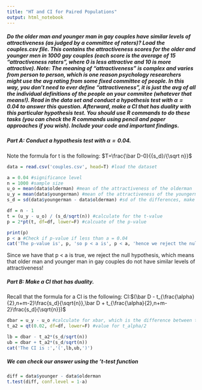 ```yaml
---
title: "HT and CI for Paired Populations"
output: html_notebook
---
```

##### Do the older man and younger man in gay couples have similar levels of attractiveness (as judged by a committee of raters)? Load the couples.csv file. This contains the attractiveness scores for the older and younger men in 1000 gay couples (each score is the average of 15 "attractiveness raters", where 0 is less attractive and 10 is more attractive). Note: The meaning of "attractiveness" is complex and varies from person to person, which is one reason psychology researchers might use the avg rating from some fixed committee of people. In this way, you don't need to ever define "attractiveness", it is just the avg of all the individual definitions of the people on your commitee (whatever that means!). Read in the data set and conduct a hypothesis test with $\alpha=0.04$ to answer this question. Afterward, make a CI that has duality with this particular hypothesis test. You should use R commands to do these tasks (you can check the R commands using pencil and paper approaches if you wish). Include your code and important findings.


##### Part A: Conduct a hypothesis test with $\alpha=0.04$.

Note the formula for t is the following:
$T=\frac{\bar D-0}{{s_d}/{\sqrt n}}$
```r
data = read.csv('couples.csv', head=T) #load the dataset

a = 0.04 #significance level
n = 1000 #sample size
u_o = mean(data$olderman) #mean of the attractiveness of the olderman
u_y = mean(data$youngerman) #mean of the attractiveness of the youngerman
s_d = sd(data$youngerman - data$olderman) #sd of the differences, make sure to take the sd of the differences since the differences of sd will differ

df = n - 1
t = (u_y - u_o) / (s_d/sqrt(n)) #calculate for the t-value
p = 2*pt(t, df=df, lower=F) #calcuate of the p-value

print(p)
p < a #Check if p-value if less than a = 0.04
cat('The p-value is', p, 'so p < a is', p < a, 'hence we reject the null hypothesis!')
```
Since we have that p < a is true, we reject the null hypothesis, which means that older man and younger man in gay couples do not have similar levels of attractiveness!



##### Part B: Make a CI that has duality.

Recall that the formula for a CI is the following:
CI:$(\bar D - t_{\frac{\alpha}{2},n+m-2}\frac{s_d}{\sqrt{n}},\bar D + t_{\frac{\alpha}{2},n+m-2}\frac{s_d}{\sqrt{n}})$
```r
dbar = u_y - u_o #calculate for xbar, which is the difference between the two means
t_a2 = qt(0.02, df=df, lower=F) #value for t_alpha/2

lb = dbar - t_a2*(s_d/sqrt(n))
ub = dbar + t_a2*(s_d/sqrt(n))
cat('The CI is :','(',lb,ub,')')

```
##### We can check our answer using the 't-test function
```r
diff = data$younger - data$olderman
t.test(diff, conf.level = 1-a)
```



